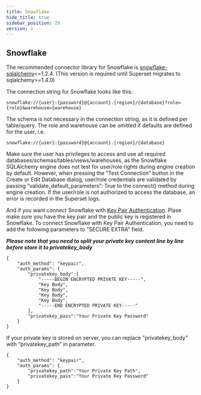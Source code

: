 ```yaml
---
title: Snowflake
hide_title: true
sidebar_position: 29
version: 1
---
```


## Snowflake

The recommended connector library for Snowflake is
[snowflake-sqlalchemy](https://pypi.org/project/snowflake-sqlalchemy/1.2.4/)<=1.2.4. (This version is required until Superset migrates to sqlalchemy>=1.4.0)

The connection string for Snowflake looks like this:

```
snowflake://{user}:{password}@{account}.{region}/{database}?role={role}&warehouse={warehouse}
```

The schema is not necessary in the connection string, as it is defined per table/query. The role and
warehouse can be omitted if defaults are defined for the user, i.e.

```
snowflake://{user}:{password}@{account}.{region}/{database}
```

Make sure the user has privileges to access and use all required
databases/schemas/tables/views/warehouses, as the Snowflake SQLAlchemy engine does not test for
user/role rights during engine creation by default. However, when pressing the “Test Connection”
button in the Create or Edit Database dialog, user/role credentials are validated by passing
“validate_default_parameters”: True to the connect() method during engine creation. If the user/role
is not authorized to access the database, an error is recorded in the Superset logs.

And if you want connect Snowflake with [Key Pair Authentication](https://docs.snowflake.com/en/user-guide/key-pair-auth.html#step-6-configure-the-snowflake-client-to-use-key-pair-authentication).
Plase make sure you have the key pair and the public key is registered in Snowflake.
To connect Snowflake with Key Pair Authentication, you need to add the following parameters to "SECURE EXTRA" field.

***Please note that you need to split your private key content line by line before store it to privatekey_body*** 

```
{
    "auth_method": "keypair", 
    "auth_params": {
        "privatekey_body":[
            "-----BEGIN ENCRYPTED PRIVATE KEY-----",
            "Key Body",
            "Key Body",
            "Key Body",
            "Key Body",
            "-----END ENCRYPTED PRIVATE KEY-----"
        ],
        "privatekey_pass":"Your Private Key Password"
    }
}
```

If your private key is stored on server, you can replace "privatekey_body" with “privatekey_path” in parameter.

```
{
    "auth_method": "keypair", 
    "auth_params": {
        "privatekey_path":"Your Private Key Path",
        "privatekey_pass":"Your Private Key Password"
    }
}
```